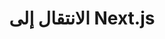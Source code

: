 ---
source-updated-at: 2025-05-16T04:52:11.000Z
translation-updated-at: 2025-06-02T20:11:23.328Z
title: الانتقال إلى Next.js
description: تعلم كيفية الانتقال من أطر العمل الشائعة إلى Next.js
---